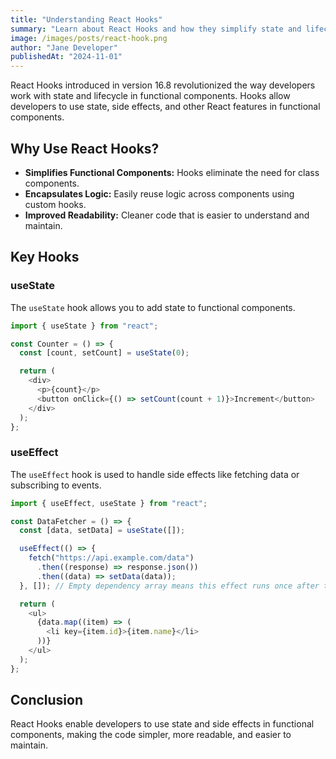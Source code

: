 ```yaml
---
title: "Understanding React Hooks"
summary: "Learn about React Hooks and how they simplify state and lifecycle management in functional components."
image: /images/posts/react-hook.png
author: "Jane Developer"
publishedAt: "2024-11-01"
---
```


React Hooks introduced in version 16.8 revolutionized the way developers work with state and lifecycle in functional components. Hooks allow developers to use state, side effects, and other React features in functional components.

## Why Use React Hooks?

- **Simplifies Functional Components:** Hooks eliminate the need for class components.
- **Encapsulates Logic:** Easily reuse logic across components using custom hooks.
- **Improved Readability:** Cleaner code that is easier to understand and maintain.

## Key Hooks

### useState

The `useState` hook allows you to add state to functional components.

```javascript
import { useState } from "react";

const Counter = () => {
  const [count, setCount] = useState(0);

  return (
    <div>
      <p>{count}</p>
      <button onClick={() => setCount(count + 1)}>Increment</button>
    </div>
  );
};
```

### useEffect

The `useEffect` hook is used to handle side effects like fetching data or subscribing to events.

```javascript
import { useEffect, useState } from "react";

const DataFetcher = () => {
  const [data, setData] = useState([]);

  useEffect(() => {
    fetch("https://api.example.com/data")
      .then((response) => response.json())
      .then((data) => setData(data));
  }, []); // Empty dependency array means this effect runs once after the component mounts.

  return (
    <ul>
      {data.map((item) => (
        <li key={item.id}>{item.name}</li>
      ))}
    </ul>
  );
};
```

## Conclusion

React Hooks enable developers to use state and side effects in functional components, making the code simpler, more readable, and easier to maintain.
